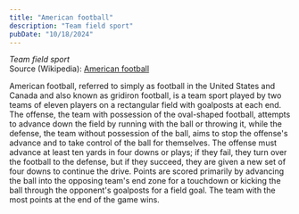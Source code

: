 ```yaml
---
title: "American football"
description: "Team field sport"
pubDate: "10/18/2024"
---
```


*Team field sport*  
Source (Wikipedia): [American football][1]

American football, referred to simply as football in the United States and Canada and also known as gridiron football, is a team sport played by two teams of eleven players on a rectangular field with goalposts at each end. The offense, the team with possession of the oval-shaped football, attempts to advance down the field by running with the ball or throwing it, while the defense, the team without possession of the ball, aims to stop the offense's advance and to take control of the ball for themselves. The offense must advance at least ten yards in four downs or plays; if they fail, they turn over the football to the defense, but if they succeed, they are given a new set of four downs to continue the drive. Points are scored primarily by advancing the ball into the opposing team's end zone for a touchdown or kicking the ball through the opponent's goalposts for a field goal. The team with the most points at the end of the game wins.

[1]: https://en.wikipedia.org/wiki/American_football
